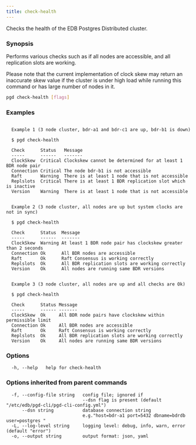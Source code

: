```yaml
---
title: check-health
---
```


Checks the health of the EDB Postgres Distributed cluster.

### Synopsis

Performs various checks such as if all nodes are accessible, and all
replication slots are working.

Please note that the current implementation of clock skew may return an
inaccurate skew value if the cluster is under high load while running this
command or has large number of nodes in it.

```sh
pgd check-health [flags]
```

### Examples

```text

  Example 1 (3 node cluster, bdr-a1 and bdr-c1 are up, bdr-b1 is down)

  $ pgd check-health

  Check      Status   Message
  -----      ------   -------
  ClockSkew  Critical Clockskew cannot be determined for at least 1 BDR node pair
  Connection Critical The node bdr-b1 is not accessible
  Raft       Warning  There is at least 1 node that is not accessible
  Replslots  Critical There is at least 1 BDR replication slot which is inactive
  Version    Warning  There is at least 1 node that is not accessible


  Example 2 (3 node cluster, all nodes are up but system clocks are not in sync)

  $ pgd check-health

  Check      Status  Message
  -----      ------  -------
  ClockSkew  Warning At least 1 BDR node pair has clockskew greater than 2 seconds
  Connection Ok      All BDR nodes are accessible
  Raft       Ok      Raft Consensus is working correctly
  Replslots  Ok      All BDR replication slots are working correctly
  Version    Ok      All nodes are running same BDR versions


  Example 3 (3 node cluster, all nodes are up and all checks are Ok)

  $ pgd check-health

  Check      Status Message
  -----      ------ -------
  ClockSkew  Ok     All BDR node pairs have clockskew within permissible limit
  Connection Ok     All BDR nodes are accessible
  Raft       Ok     Raft Consensus is working correctly
  Replslots  Ok     All BDR replication slots are working correctly
  Version    Ok     All nodes are running same BDR versions

```

### Options

```text
  -h, --help   help for check-health
```

### Options inherited from parent commands

```text
  -f, --config-file string   config file; ignored if 
                             --dsn flag is present (default "/etc/edb/pgd-cli/pgd-cli-config.yml")
      --dsn string           database connection string
                             e.g."host=bdr-a1 port=5432 dbname=bdrdb user=postgres "
  -L, --log-level string     logging level: debug, info, warn, error (default "error")
  -o, --output string        output format: json, yaml
```
